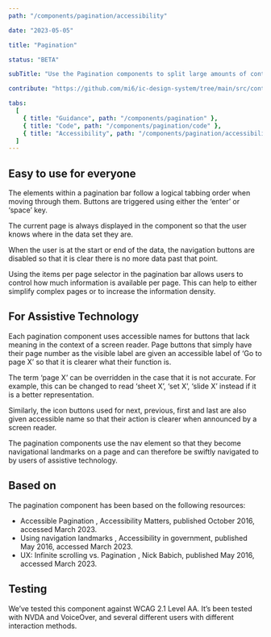 ```yaml
---
path: "/components/pagination/accessibility"

date: "2023-05-05"

title: "Pagination"

status: "BETA"

subTitle: "Use the Pagination components to split large amounts of content into pages and navigate between them."

contribute: "https://github.com/mi6/ic-design-system/tree/main/src/content/structured/components/pagination"

tabs:
  [
    { title: "Guidance", path: "/components/pagination" },
    { title: "Code", path: "/components/pagination/code" },
    { title: "Accessibility", path: "/components/pagination/accessibility" },
  ]
---
```


## Easy to use for everyone

The elements within a pagination bar follow a logical tabbing order when moving through them. Buttons are triggered using either the ‘enter’ or ‘space’ key.

The current page is always displayed in the component so that the user knows where in the data set they are.

When the user is at the start or end of the data, the navigation buttons are disabled so that it is clear there is no more data past that point.

Using the items per page selector in the pagination bar allows users to control how much information is available per page. This can help to either simplify complex pages or to increase the information density.

## For Assistive Technology

Each pagination component uses accessible names for buttons that lack meaning in the context of a screen reader. Page buttons that simply have their page number as the visible label are given an accessible label of ‘Go to page X’ so that it is clearer what their function is.

The term ‘page X’ can be overridden in the case that it is not accurate. For example, this can be changed to read ‘sheet X’, ‘set X’, ‘slide X’ instead if it is a better representation.

Similarly, the icon buttons used for next, previous, first and last are also given accessible name so that their action is clearer when announced by a screen reader.

The pagination components use the nav element so that they become navigational landmarks on a page and can therefore be swiftly navigated to by users of assistive technology.

## Based on

The pagination component has been based on the following resources:

<ul>
  <li>
    <ic-link
      target="_blank"
      href="https://www.a11ymatters.com/pattern/pagination/"
      rel="noreferer noopener nofollow"
    >
      Accessible Pagination
    </ic-link>
    , Accessibility Matters, published October 2016, accessed March 2023.
  </li>
  <li>
    <ic-link
      target="_blank"
      href="https://accessibility.blog.gov.uk/2016/05/27/using-navigation-landmarks/"
      rel="noreferer noopener nofollow"
    >
      Using navigation landmarks
    </ic-link>
    , Accessibility in government, published May 2016, accessed March 2023.
  </li>
  <li>
    <ic-link
      target="_blank"
      href="https://uxplanet.org/ux-infinite-scrolling-vs-pagination-1030d29376f1"
      rel="noreferer noopener nofollow"
    >
      UX: Infinite scrolling vs. Pagination
    </ic-link>
    , Nick Babich, published May 2016, accessed March 2023.
  </li>
</ul>

## Testing

We’ve tested this component against WCAG 2.1 Level AA. It’s been tested with NVDA and VoiceOver, and several different users with different interaction methods.
